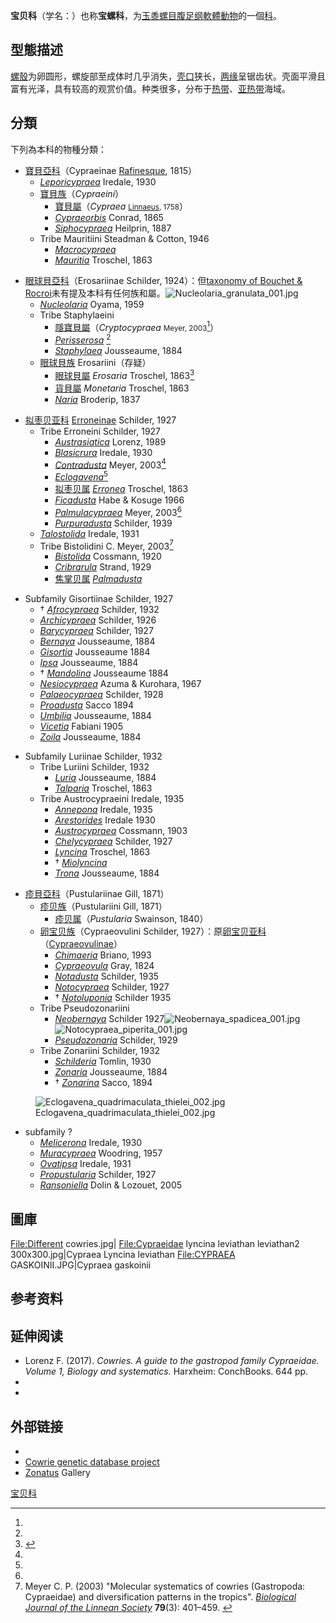 {{Automatic taxobox
 | image =Cypraea chinensis with fully extended mantle.jpg
 | image_width = 200px
 | image_caption = [[中华宝螺|中华宝螺]]（''Cypraea chinensis''）
 | taxon = Cypraeidae
 | authority = [[康斯坦丁·萨缪尔·拉方斯克-舒马茨|Rafinesque]]，1815
}}
'''宝贝科'''（学名：{{lang|la|Cypraeidae}}）也称'''宝螺科'''，为[[玉黍螺類|玉黍螺目]][[腹足纲|腹足纲]][[軟體動物|軟體動物]]的一個[[科_(生物)|科]]。

==型態描述==
[[螺殼|螺殼]]为卵圆形，螺旋部至成体时几乎消失，[[壳口|壳口]]狭长，[[壳缘|两缘]]呈锯齿状。壳面平滑且富有光泽，具有较高的观赏价值。种类很多，分布于[[热带|热带]]、[[亚热带|亚热带]]海域。

==分類==
下列為本科的物種分類：

* [[寶貝亞科|寶貝亞科]]（Cypraeinae [[Rafinesque|Rafinesque]], 1815）
**''[[Leporicypraea|Leporicypraea]]'' Iredale, 1930
** [[寶貝族|寶貝族]]（''Cypraeini''）
*** [[寶貝屬|寶貝屬]]（''Cypraea'' <small>[[Linnaeus|Linnaeus]], 1758</small>）
*** ''[[Cypraeorbis|Cypraeorbis]]'' Conrad, 1865
*** ''[[Siphocypraea|Siphocypraea]]'' Heilprin, 1887
** Tribe Mauritiini Steadman & Cotton, 1946
*** ''[[Macrocypraea|Macrocypraea]]''
*** ''[[Mauritia_(gastropod)|Mauritia]]'' Troschel, 1863

* [[眼球貝亞科|眼球貝亞科]]（Erosariinae Schilder, 1924）：但[[Taxonomy_of_the_Gastropoda_(Bouchet_&_Rocroi,_2005)|taxonomy of Bouchet & Rocroi]]未有提及本科有任何族和屬。[[File:Nucleolaria_granulata_001.jpg|thumb]]
**''[[Nucleolaria|Nucleolaria]]'' Oyama, 1959
** Tribe Staphylaeini{{Citation needed|date=May 2010}}
*** [[隱寶貝屬|隱寶貝屬]]（''Cryptocypraea'' <small>Meyer, 2003</small><ref name="Meyer2003"/>）
***'' [[Perisserosa|Perisserosa]]'' <ref name="Meyer2003"/>
*** ''[[Staphylaea|Staphylaea]]'' Jousseaume, 1884
** [[眼球貝族|眼球貝族]] Erosariini（存疑{{Citation needed|date=May 2010}}）
*** [[眼球貝屬|眼球貝屬]] ''Erosaria'' Troschel, 1863<ref name=WoRMS_137876>{{cite WoRMS |title=Erosaria Troschel, 1863 |id=137876 |date=2013-02-23 |access-date=2015-03-20 |last=Moretzsohn |first=Fabio}}</ref>
*** [[貨貝屬|貨貝屬]] ''Monetaria'' Troschel, 1863
*** ''[[Naria_(gastropod)|Naria]]'' Broderip, 1837

* [[拟枣贝亚科|拟枣贝亚科]] [[Erroneinae|Erroneinae]] Schilder, 1927
** Tribe Erroneini Schilder, 1927
*** ''[[Austrasiatica|Austrasiatica]]'' Lorenz, 1989
*** ''[[Blasicrura|Blasicrura]]'' Iredale, 1930
*** ''[[Contradusta|Contradusta]]'' Meyer, 2003<ref name="Meyer2003"/>
*** '' [[Eclogavena|Eclogavena]]''<ref name="Meyer2003"/>
*** [[拟枣贝属|拟枣贝属]] ''[[Erronea|Erronea]]'' Troschel, 1863
*** ''[[Ficadusta|Ficadusta]]'' Habe & Kosuge 1966
*** ''[[Palmulacypraea|Palmulacypraea]]'' Meyer, 2003<ref name="Meyer2003"/>
*** ''[[Purpuradusta|Purpuradusta]]'' Schilder, 1939
** ''[[Talostolida|Talostolida]]'' Iredale, 1931 
** Tribe Bistolidini C. Meyer, 2003<ref name="Meyer2003">Meyer C. P. (2003) "Molecular systematics of cowries (Gastropoda: Cypraeidae) and diversification patterns in the tropics". ''[[Biological_Journal_of_the_Linnean_Society|Biological Journal of the Linnean Society]]'' '''79'''(3): 401–459. {{doi|10.1046/j.1095-8312.2003.00197.x}}</ref>
*** ''[[Bistolida|Bistolida]]'' Cossmann, 1920
*** ''[[Cribrarula|Cribrarula]]'' Strand, 1929
*** [[焦掌贝属|焦掌贝属]] ''[[Palmadusta|Palmadusta]]'' {{small|Iredale, 1930}}

* Subfamily Gisortiinae Schilder, 1927
** † ''[[Afrocypraea|Afrocypraea]]'' Schilder, 1932
** ''[[Archicypraea|Archicypraea]]'' Schilder, 1926
** ''[[Barycypraea|Barycypraea]]'' Schilder, 1927
** ''[[Bernaya|Bernaya]]'' Jousseaume, 1884
** ''[[Gisortia|Gisortia]]'' Jousseaume 1884
** ''[[Ipsa|Ipsa]]'' Jousseaume, 1884
** † ''[[Mandolina|Mandolina]]'' Jousseaume 1884
** ''[[Nesiocypraea|Nesiocypraea]]'' Azuma & Kurohara, 1967
** ''[[Palaeocypraea|Palaeocypraea]]'' Schilder, 1928
** ''[[Proadusta|Proadusta]]'' Sacco 1894
** ''[[Umbilia|Umbilia]]'' Jousseaume, 1884
** ''[[Vicetia_(gastropod)|Vicetia]]'' Fabiani 1905
** ''[[Zoila|Zoila]]'' Jousseaume, 1884

* Subfamily Luriinae Schilder, 1932
** Tribe Luriini Schilder, 1932
*** ''[[Luria_(gastropod)|Luria]]'' Jousseaume, 1884
*** ''[[Talparia|Talparia]]'' Troschel, 1863
** Tribe Austrocypraeini Iredale, 1935
*** ''[[Annepona|Annepona]]'' Iredale, 1935
*** ''[[Arestorides|Arestorides]]'' Iredale 1930
*** ''[[Austrocypraea|Austrocypraea]]'' Cossmann, 1903
*** ''[[Chelycypraea|Chelycypraea]]'' Schilder, 1927
*** ''[[Lyncina|Lyncina]]'' Troschel, 1863
*** † ''[[Miolyncina|Miolyncina]]''
*** ''[[Trona_(gastropod)|Trona]]'' Jousseaume, 1884

*[[疹貝亞科|疹貝亞科]]（Pustulariinae Gill, 1871）
**[[疹贝族|疹贝族]]（Pustulariini Gill, 1871）
***[[疹贝属|疹贝属]]（''Pustularia'' Swainson, 1840）
** [[卵宝贝族|卵宝贝族]]（Cypraeovulini Schilder, 1927）：原[[卵宝贝亚科|卵宝贝亚科]]（[[Cypraeovulinae|Cypraeovulinae]]）
***'' [[Chimaeria|Chimaeria]]'' Briano, 1993
*** ''[[Cypraeovula|Cypraeovula]]'' Gray, 1824
***'' [[Notadusta|Notadusta]]'' Schilder, 1935
*** ''[[Notocypraea|Notocypraea]]'' Schilder, 1927
*** † ''[[Notoluponia|Notoluponia]]'' Schilder 1935
** Tribe Pseudozonariini{{Citation needed|time=2010-05}}
*** ''[[Neobernaya|Neobernaya]]'' Schilder 1927[[File:Neobernaya_spadicea_001.jpg|thumb]][[File:Notocypraea_piperita_001.jpg|thumb]]
*** ''[[Pseudozonaria|Pseudozonaria]]'' Schilder, 1929
** Tribe Zonariini Schilder, 1932
*** ''[[Schilderia|Schilderia]]'' Tomlin, 1930
*** ''[[Zonaria_(gastropod)|Zonaria]]'' Jousseaume, 1884
*** † ''[[Zonarina_(gastropod)|Zonarina]]'' Sacco, 1894
[[File:Eclogavena_quadrimaculata_thielei_002.jpg|thumb]]
* subfamily ?
** ''[[Melicerona|Melicerona]]'' Iredale, 1930
** ''[[Muracypraea|Muracypraea]]'' Woodring, 1957
** ''[[Ovatipsa|Ovatipsa]]'' Iredale, 1931
** ''[[Propustularia|Propustularia]]'' Schilder, 1927
** ''[[Ransoniella|Ransoniella]]'' Dolin & Lozouet, 2005

==圖庫==
<gallery>
File:Different cowries.jpg|
File:Cypraeidae lyncina leviathan leviathan2 300x300.jpg|Cypraea Lyncina leviathan
File:CYPRAEA GASKOINII.JPG|Cypraea gaskoinii
</gallery>

==参考资料==
{{reflist}}

==延伸阅读==
* Lorenz F. (2017). ''Cowries. A guide to the gastropod family Cypraeidae. Volume 1, Biology and systematics.'' Harxheim: ConchBooks. 644 pp.
* {{cite book |chapter-url=http://www.blueanimalbio.com/ruantidongwu/baobei.htm |chapter=宝贝科 |url=http://www.blueanimalbio.com/ |title=蓝色动物学 |language=zh-hans |access-date=2011-02-23 |archive-date=2011-01-28 |archive-url=https://web.archive.org/web/20110128174951/http://www.blueanimalbio.com/ |dead-url=yes }}
*{{cite book zh |author=辞海编纂委员会 |title=《辞海》（1999年版） |format=M |edition=1 |location=上海 |publisher=上海辞书出版社 |date=2000 |pages= |id= ISBN 7-5326-0630-9}}

==外部链接==
{{Commons category|Cypraeidae}}
*{{wikispecies-inline|Cypraeidae}}
* [https://web.archive.org/web/20131103042836/http://www.flmnh.ufl.edu/cowries/CGDP.html Cowrie genetic database project]
* [http://www.zonatus.com/ Zonatus]{{Wayback|url=http://www.zonatus.com/ |date=20110309043759 }} Gallery
{{Taxonbar}}
[[Category:宝贝科|]]